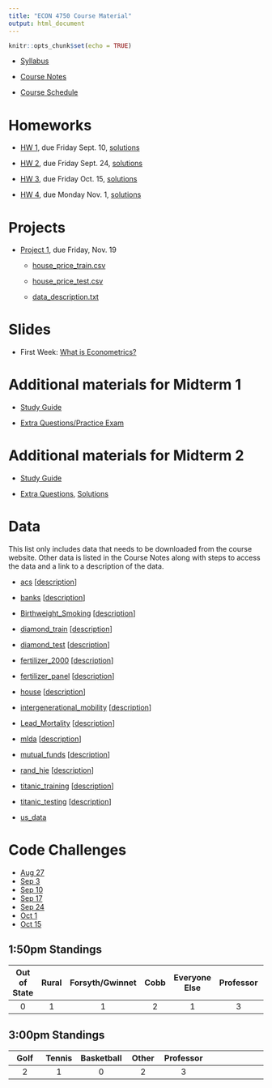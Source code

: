 ```yaml
---
title: "ECON 4750 Course Material"
output: html_document
---
```


```r
knitr::opts_chunk$set(echo = TRUE)
```

- [Syllabus](syllabus.pdf)

- [Course Notes](https://bcallaway11.github.io/econ_4750_notes/)

- [Course Schedule](https://bcallaway11.github.io/Courses/ECON_4750_Fall_2021/tentative_schedule.html)

# Homeworks

- [HW 1](hw1.html), due Friday Sept. 10, [solutions](hw1_sol.html)

- [HW 2](hw2.html), due Friday Sept. 24, [solutions](hw2_sol.html)

- [HW 3](hw3.html), due Friday Oct. 15, [solutions](hw3_sol.html)

- [HW 4](hw4.html), due Monday Nov. 1, [solutions](hw4_sol.html)

# Projects

- [Project 1](project1.html), due Friday, Nov. 19

   - [house_price_train.csv](house_price_train.csv)
   
   - [house_price_test.csv](house_price_test.csv)
   
   - [data_description.txt](data_description.txt)
   
# Slides

- First Week: [What is Econometrics?](l1.html)

# Additional materials for Midterm 1

- [Study Guide](midterm1_study_guide.html)

- [Extra Questions/Practice Exam](midterm1_extra_questions.pdf)

# Additional materials for Midterm 2

- [Study Guide](midterm2_study_guide.html)

- [Extra Questions](midterm2_extra_questions.html), [Solutions](midterm2_extra_questions_sol.html)

# Data

This list only includes data that needs to be downloaded from the course website.  Other data is listed in the Course Notes along with steps to access the data and a link to a description of the data.

- [acs](data/acs.RData) [[description](data/acs_description.txt)]

- [banks](data/banks.RData) [[description](data/banks_description.txt)]

- [Birthweight_Smoking](data/birthweight_smoking.dta) [[description](https://www.princeton.edu/~mwatson/Stock-Watson_3u/Students/EE_Datasets/Birthweight_Smoking_Description.pdf)]

- [diamond_train](data/diamond_train.RData) [[description](https://www.kaggle.com/shivam2503/diamonds/)]

- [diamond_test](data/diamond_test.RData) [[description](https://www.kaggle.com/shivam2503/diamonds/)]

- [fertilizer_2000](data/fertilizer_2000.RData) [[description](data/fertilizer_description.txt)]

- [fertilizer_panel](data/fertilizer_panel.RData) [[description](data/fertilizer_description.txt)]

- [house](data/house.RData) [[description](data/house_description.txt)]

- [intergenerational_mobility](data/intergenerational_mobility.RData) [[description](data/intergenerational_mobility_description.txt)]

- [Lead_Mortality](data/Lead_Mortality.RData) [[description](http://www.princeton.edu/~mwatson/Stock-Watson_3u/Students/EE_Datasets/Lead_Mortality_Description.pdf)]

- [mlda](data/mlda.RData) [[description](data/mlda_description.txt)]

- [mutual_funds](data/mutual_funds.RData) [[description](data/mutual_funds_description.txt)]

- [rand_hie](data/rand_hie.RData) [[description](data/rand_hie_description.txt)]

- [titanic_training](data/titanic_training.csv) [[description](https://www.kaggle.com/c/titanic/data)]

- [titanic_testing](data/titanic_testing.csv) [[description](https://www.kaggle.com/c/titanic/data)]

- [us_data](data/us_data.RData)

# Code Challenges

- [Aug 27](code_challenge1.html)
- [Sep 3](code_challenge2.html)
- [Sep 10](code_challenge3.html)
- [Sep 17](code_challenge4.html)
- [Sep 24](code_challenge5.html)
- [Oct 1](code_challenge6.html)
- [Oct 15](code_challenge7.html)

## 1:50pm Standings

| Out of State | Rural | Forsyth/Gwinnet | Cobb | Everyone Else | Professor |
|:--------:|:--------:|:--------:|:--------:|:--------:|:--------:|:--------:|
| 0 | 1 | 1 | 2 | 1 | 3 |

## 3:00pm Standings

| Golf | Tennis | Basketball | Other | Professor |
|:--------:|:--------:|:--------:|:--------:|:--------:|:--------:|:--------:|
| 2 | 1 | 0 | 2 | 3 |

